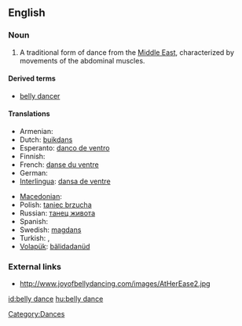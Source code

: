 ==English==

===Noun===
{{en-noun|sg=[[belly]] [[dance]]}}

# A traditional form of dance from the [[Middle East]], characterized by movements of the abdominal muscles.

====Derived terms====
* [[belly dancer]]

====Translations====
{{trans-top|form of dance}}
* Armenian: {{t|hy|պորտապար|tr=portapar|sc=Armn}}
* Dutch: [[buikdans]]
* Esperanto: [[danco de ventro]]
* Finnish: {{t-|fi|vatsatanssi}}
* French: [[danse du ventre]] {{f}}
* German: {{t-|de|Bauchtanz|m}}
* [[Interlingua]]: [[dansa de ventre]]
{{trans-mid}}
* [[Macedonian]]: {{t|mk|стомачен танц|m|tr=stómačen tanc|sc=Cyrl|xs=Macedonian}}
* Polish: [[taniec brzucha]] {{m}}
* Russian: [[танец живота]]
* Spanish: {{t|es|danza del vientre|f}}
* Swedish: [[magdans]] {{c}}
* Turkish: {{t+|tr|göbek dansı}},  {{t|tr|oryantal}}
* [[Volapük]]: [[bälidadanüd]]
{{trans-bottom}}

===External links===
* http://www.joyofbellydancing.com/images/AtHerEase2.jpg

[[Category:Dances]]

[[id:belly dance]]
[[hu:belly dance]]